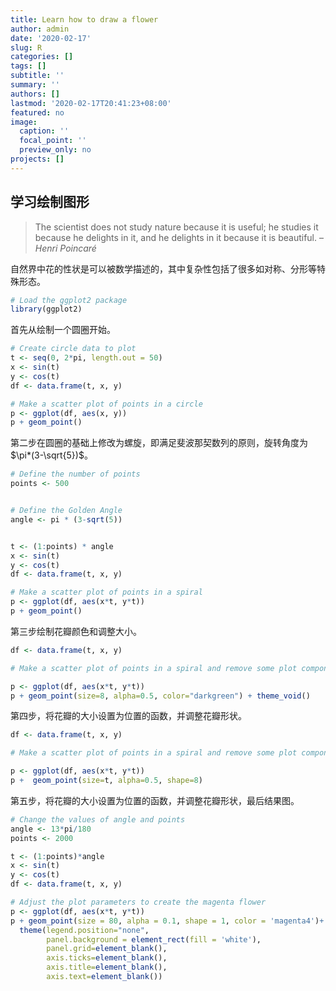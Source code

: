 ```yaml
---
title: Learn how to draw a flower
author: admin
date: '2020-02-17'
slug: R
categories: []
tags: []
subtitle: ''
summary: ''
authors: []
lastmod: '2020-02-17T20:41:23+08:00'
featured: no
image:
  caption: ''
  focal_point: ''
  preview_only: no
projects: []
---
```



## 学习绘制图形

> The scientist does not study nature because it is useful; he studies it because he delights in it, and he delights in it because it is beautiful.
> --*Henri Poincaré*

自然界中花的性状是可以被数学描述的，其中复杂性包括了很多如对称、分形等特殊形态。


```r
# Load the ggplot2 package
library(ggplot2)
```


首先从绘制一个圆圈开始。

```r
# Create circle data to plot
t <- seq(0, 2*pi, length.out = 50)
x <- sin(t)
y <- cos(t)
df <- data.frame(t, x, y)

# Make a scatter plot of points in a circle
p <- ggplot(df, aes(x, y))
p + geom_point()
```

第二步在圆圈的基础上修改为螺旋，即满足斐波那契数列的原则，旋转角度为 $\pi*(3-\sqrt{5})$。

```r
# Define the number of points
points <- 500


# Define the Golden Angle
angle <- pi * (3-sqrt(5))


t <- (1:points) * angle
x <- sin(t)
y <- cos(t)
df <- data.frame(t, x, y)

# Make a scatter plot of points in a spiral
p <- ggplot(df, aes(x*t, y*t))
p + geom_point()

```


第三步绘制花瓣颜色和调整大小。

```r
df <- data.frame(t, x, y)

# Make a scatter plot of points in a spiral and remove some plot components

p <- ggplot(df, aes(x*t, y*t))
p + geom_point(size=8, alpha=0.5, color="darkgreen") + theme_void()
```


第四步，将花瓣的大小设置为位置的函数，并调整花瓣形状。
```r
df <- data.frame(t, x, y)

# Make a scatter plot of points in a spiral and remove some plot components

p <- ggplot(df, aes(x*t, y*t))
p +  geom_point(size=t, alpha=0.5, shape=8)


```

第五步，将花瓣的大小设置为位置的函数，并调整花瓣形状，最后结果图。
```r
# Change the values of angle and points
angle <- 13*pi/180
points <- 2000

t <- (1:points)*angle
x <- sin(t)
y <- cos(t)
df <- data.frame(t, x, y)

# Adjust the plot parameters to create the magenta flower
p <- ggplot(df, aes(x*t, y*t))
p + geom_point(size = 80, alpha = 0.1, shape = 1, color = 'magenta4')+
  theme(legend.position="none",
        panel.background = element_rect(fill = 'white'),
        panel.grid=element_blank(),
        axis.ticks=element_blank(),
        axis.title=element_blank(),
        axis.text=element_blank())
```
